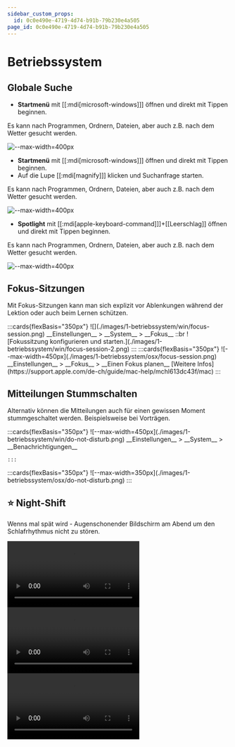 ```yaml
---
sidebar_custom_props:
  id: 0c0e490e-4719-4d74-b91b-79b230e4a505
page_id: 0c0e490e-4719-4d74-b91b-79b230e4a505
---
```


# Betriebssystem

## Globale Suche

<OsTabs>
  <TabItem value="win11">

- **Startmenü** mit [[:mdi[microsoft-windows]]] öffnen und direkt mit Tippen beginnen.

Es kann nach Programmen, Ordnern, Dateien, aber auch z.B. nach dem Wetter gesucht werden.

![--max-width=400px](/img/byod-basics/win11/global-search.png)

</TabItem>
  <TabItem value="win10">

- **Startmenü** mit [[:mdi[microsoft-windows]]] öffnen  und direkt mit Tippen beginnen.
- Auf die Lupe [[:mdi[magnify]]] klicken und Suchanfrage starten.

Es kann nach Programmen, Ordnern, Dateien, aber auch z.B. nach dem Wetter gesucht werden.

![--max-width=400px](/img/byod-basics/win/global_search.png)

</TabItem>
<TabItem value="mac">


- **Spotlight** mit [[:mdi[apple-keyboard-command]]]+[[Leerschlag]] öffnen und direkt mit Tippen beginnen.

Es kann nach Programmen, Ordnern, Dateien, aber auch z.B. nach dem Wetter gesucht werden.

![--max-width=400px](/img/byod-basics/osx/global_search.png)
</TabItem>
</OsTabs>

## Fokus-Sitzungen

Mit Fokus-Sitzungen kann man sich explizit vor Ablenkungen während der Lektion oder auch beim Lernen schützen.

<OsTabs>
  <TabItem value="win11">
    :::cards{flexBasis="350px"}
    ![](./images/1-betriebssystem/win/focus-session.png)
    __Einstellungen__ > __System__ > __Fokus__
    ::br
    ![Fokussitzung konfigurieren und starten.](./images/1-betriebssystem/win/focus-session-2.png)
    :::
  </TabItem>
  <TabItem value="mac">
    :::cards{flexBasis="350px"}
    ![--max-width=450px](./images/1-betriebssystem/osx/focus-session.png)
    __Einstellungen__ > __Fokus__ > __Einen Fokus planen__
    [Weitere Infos](https://support.apple.com/de-ch/guide/mac-help/mchl613dc43f/mac)
    :::
  </TabItem>
</OsTabs>

## Mitteilungen Stummschalten
Alternativ können die Mitteilungen auch für einen gewissen Moment stummgeschaltet werden. Beispielsweise bei Vorträgen.

<OsTabs>
  <TabItem value="win11">
    :::cards{flexBasis="350px"}
      ![--max-width=450px](./images/1-betriebssystem/win/do-not-disturb.png)
      __Einstellungen__ > __System__ > __Benachrichtigungen__
   
    :::
  </TabItem>
  <TabItem value="mac">
    :::cards{flexBasis="350px"}
    ![--max-width=350px](./images/1-betriebssystem/osx/do-not-disturb.png)
    :::

  </TabItem>
</OsTabs>

## ⭐ Night-Shift

Wenns mal spät wird - Augenschonender Bildschirm am Abend um den Schlafrhythmus nicht zu stören.

<OsTabs>
  <TabItem value="win11">
    <Video src={useBaseUrl('/img/byod-basics/win11/nightshift.mp4')} />
  </TabItem>
  <TabItem value="win10">
    <Video src={useBaseUrl('/img/byod-basics/win/nightshift.mp4')} />
  </TabItem>
  <TabItem value="mac">
    <Video src={useBaseUrl('/img/byod-basics/osx/nightshift.mp4')} />
  </TabItem>
</OsTabs>
